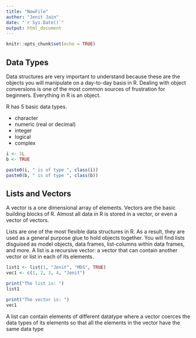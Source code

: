 ```yaml
---
title: "NewFile"
author: "Jenit Jain"
date: "`r Sys.Date()`"
output: html_document
---
```


```r
knitr::opts_chunk$set(echo = TRUE)
```

## Data Types

Data structures are very important to understand because these are the objects you will manipulate on a day-to-day basis in R. Dealing with object conversions is one of the most common sources of frustration for beginners. Everything in R is an object.

R has 5 basic data types.

- character
- numeric (real or decimal)
- integer
- logical
- complex

```r
i <- 1L
b <- TRUE

paste0(i, " is of type ", class(i))
paste0(b, " is of type ", class(b))
```

## Lists and Vectors

A vector is a one dimensional array of elements. Vectors are the basic building blocks of R. Almost all data in R is stored in a vector, or even a vector of vectors.

Lists are one of the most flexible data structures in R. As a result, they are used as a general purpose glue to hold objects together. You will find lists disguised as model objects, data frames, list-columns within data frames, and more. A list is a recursive vector: a vector that can contain another vector or list in each of its elements.

```r
list1 <- list(1, "Jenit", "MDS", TRUE)
vec1 <- c(1, 2, 3, 4, "Jenit")
```

```r
print("The list is: ")
list1
```
```r
print("The vector is: ")
vec1
```

A list can contain elements of different datatype where a vector coerces the data types of its elements so that all the elements in the vector have the same data type 

